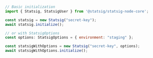 ```jsx
// Basic initialization
import { Statsig, StatsigUser } from '@statsig/statsig-node-core';

const statsig = new Statsig("secret-key");
await statsig.initialize();

// or with StatsigOptions
const options: StatsigOptions = { environment: "staging" };

const statsigWithOptions = new Statsig("secret-key", options);
await statsigWithOptions.initialize();
```

